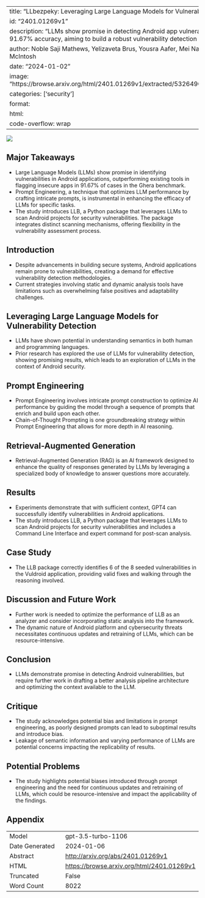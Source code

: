 
---
title: "LLbezpeky: Leveraging Large Language Models for Vulnerability Detection"
id: "2401.01269v1"
description: "LLMs show promise in detecting Android app vulnerabilities with 91.67% accuracy, aiming to build a robust vulnerability detection system."
author: Noble Saji Mathews, Yelizaveta Brus, Yousra Aafer, Mei Nagappan, Shane McIntosh
date: "2024-01-02"
image: "https://browse.arxiv.org/html/2401.01269v1/extracted/5326490/exp_arch.png"
categories: ['security']
format:
  html:
    code-overflow: wrap
---

![](https://browse.arxiv.org/html/2401.01269v1/extracted/5326490/exp_arch.png)

## Major Takeaways
- Large Language Models (LLMs) show promise in identifying vulnerabilities in Android applications, outperforming existing tools in flagging insecure apps in 91.67% of cases in the Ghera benchmark.
- Prompt Engineering, a technique that optimizes LLM performance by crafting intricate prompts, is instrumental in enhancing the efficacy of LLMs for specific tasks.
- The study introduces LLB, a Python package that leverages LLMs to scan Android projects for security vulnerabilities. The package integrates distinct scanning mechanisms, offering flexibility in the vulnerability assessment process.

## Introduction
- Despite advancements in building secure systems, Android applications remain prone to vulnerabilities, creating a demand for effective vulnerability detection methodologies.
- Current strategies involving static and dynamic analysis tools have limitations such as overwhelming false positives and adaptability challenges.

## Leveraging Large Language Models for Vulnerability Detection
- LLMs have shown potential in understanding semantics in both human and programming languages.
- Prior research has explored the use of LLMs for vulnerability detection, showing promising results, which leads to an exploration of LLMs in the context of Android security.

## Prompt Engineering
- Prompt Engineering involves intricate prompt construction to optimize AI performance by guiding the model through a sequence of prompts that enrich and build upon each other.
- Chain-of-Thought Prompting is one groundbreaking strategy within Prompt Engineering that allows for more depth in AI reasoning.

## Retrieval-Augmented Generation
- Retrieval-Augmented Generation (RAG) is an AI framework designed to enhance the quality of responses generated by LLMs by leveraging a specialized body of knowledge to answer questions more accurately.

## Results
- Experiments demonstrate that with sufficient context, GPT4 can successfully identify vulnerabilities in Android applications.
- The study introduces LLB, a Python package that leverages LLMs to scan Android projects for security vulnerabilities and includes a Command Line Interface and expert command for post-scan analysis.

## Case Study
- The LLB package correctly identifies 6 of the 8 seeded vulnerabilities in the Vuldroid application, providing valid fixes and walking through the reasoning involved.

## Discussion and Future Work
- Further work is needed to optimize the performance of LLB as an analyzer and consider incorporating static analysis into the framework.
- The dynamic nature of Android platform and cybersecurity threats necessitates continuous updates and retraining of LLMs, which can be resource-intensive.

## Conclusion
- LLMs demonstrate promise in detecting Android vulnerabilities, but require further work in drafting a better analysis pipeline architecture and optimizing the context available to the LLM.

## Critique
- The study acknowledges potential bias and limitations in prompt engineering, as poorly designed prompts can lead to suboptimal results and introduce bias.
- Leakage of semantic information and varying performance of LLMs are potential concerns impacting the replicability of results.

## Potential Problems
- The study highlights potential biases introduced through prompt engineering and the need for continuous updates and retraining of LLMs, which could be resource-intensive and impact the applicability of the findings.

## Appendix

|          |          |
|----------|----------|
| Model     | gpt-3.5-turbo-1106       |
| Date Generated     | 2024-01-06       |
| Abstract | [http://arxiv.org/abs/2401.01269v1](http://arxiv.org/abs/2401.01269v1)        |
| HTML     | [https://browse.arxiv.org/html/2401.01269v1](https://browse.arxiv.org/html/2401.01269v1)       |
| Truncated       | False       |
| Word Count       | 8022       |